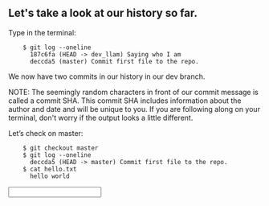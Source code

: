 ## Let's take a look at our history so far.

Type in the terminal:
```
    $ git log --oneline
      187c6fa (HEAD -> dev_llam) Saying who I am
      deccda5 (master) Commit first file to the repo.
```
We now have two commits in our history in our dev branch.

NOTE: The seemingly random characters in front of our commit message is called a commit SHA. This commit SHA includes information about the author and date and will be unique to you. If you are following along on your terminal, don't worry if the output looks a little different.

Let’s check on master:
```
    $ git checkout master
    $ git log --oneline
      deccda5 (HEAD -> master) Commit first file to the repo.
    $ cat hello.txt
      hello world
```

<Input question="Show your repo's history, formtted in 1 line." answer="git log --online" />